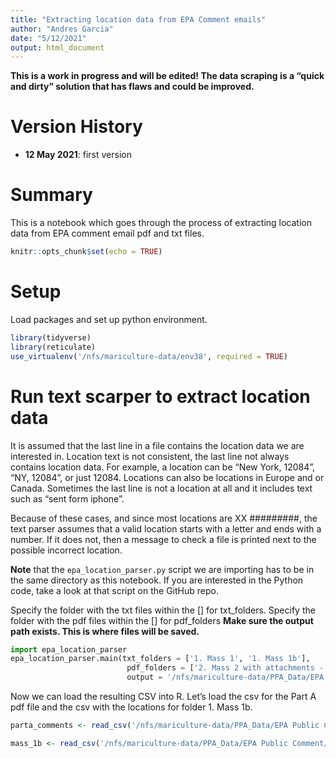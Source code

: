 ```yaml
---
title: "Extracting location data from EPA Comment emails"
author: "Andres Garcia"
date: "5/12/2021"
output: html_document
---
```


**This is a work in progress and will be edited! The data scraping is a "quick and dirty" solution that has flaws and could be improved.**

# Version History

- **12 May 2021**: first version

# Summary

This is a notebook which goes through the process of extracting location data from EPA comment email pdf and txt files. 

```r
knitr::opts_chunk$set(echo = TRUE)
```

# Setup

Load packages and set up python environment.
```r
library(tidyverse)
library(reticulate)
use_virtualenv('/nfs/mariculture-data/env38', required = TRUE)
```

# Run text scarper to extract location data

It is assumed that the last line in a file contains the location data we are interested in.
Location text is not consistent, the last line not always contains location data. 
For example, a location can be "New York, 12084", "NY, 12084", or just 12084.
Locations can also be locations in Europe and or Canada. 
Sometimes the last line is not a location at all and it includes text such as "sent form iphone".

Because of these cases, and since most locations are XX #########, the text parser assumes that a valid location starts with a letter and ends with a number. If it does not, then a message to check a file is printed next to the possible incorrect location. 

**Note** that the `epa_location_parser.py` script we are importing has to be in the same directory as this notebook. If you are interested in the Python code, take a look at that script on the GitHub repo.

Specify the folder with the txt files within the [] for txt_folders.
Specify the folder with the pdf files within the [] for pdf_folders
**Make sure the output path exists. This is where files will be saved.** 
```python
import epa_location_parser
epa_location_parser.main(txt_folders = ['1. Mass 1', '1. Mass 1b'], 
                          pdf_folders = ['2. Mass 2 with attachments - FOTE'], 
                          output = '/nfs/mariculture-data/PPA_Data/EPA Public Comment/EPACommentsLocations/')
```
Now we can load the resulting CSV into R.
Let's load the csv for the  Part A pdf file and the csv with the locations for folder 1. Mass 1b.
```r
parta_comments <- read_csv('/nfs/mariculture-data/PPA_Data/EPA Public Comment/EPACommentsLocations/Part A.pdf.csv')

mass_1b <- read_csv('/nfs/mariculture-data/PPA_Data/EPA Public Comment/EPACommentsLocations/1. Mass 1b.csv')
```

